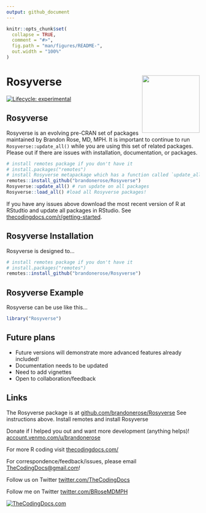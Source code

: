 ```yaml
---
output: github_document
---
```


<!-- README.md is generated from README.Rmd. Please edit that file -->

```r
knitr::opts_chunk$set(
  collapse = TRUE,
  comment = "#>",
  fig.path = "man/figures/README-",
  out.width = "100%"
)
```

# Rosyverse <img src="inst/app/www/logo.png" align="right" height="150" />

<!-- badges: start -->
[![Lifecycle: experimental](https://img.shields.io/badge/lifecycle-experimental-orange.svg)](https://lifecycle.r-lib.org/articles/stages.html#experimental)
<!-- badges: end -->

## Rosyverse

Rosyverse is an evolving pre-CRAN set of packages maintained by Brandon Rose, MD, MPH. It is important to continue to run `Rosyverse::update_all()` while you are using this set of related packages. Please out if there are issues with installation, documentation, or packages.

``` r
# install remotes package if you don't have it
# install.packages("remotes") 
# install Rosyverse metapackage which has a function called `update_all()`
remotes::install_github("brandonerose/Rosyverse")
Rosyverse::update_all() # run update on all packages
Rosyverse::load_all() #load all Rosyverse packages!
```

If you have any issues above download the most recent version of R at RStudtio and update all packages in RStudio. See [thecodingdocs.com/r/getting-started](https://www.thecodingdocs.com/r/getting-started "R Getting Started").

## Rosyverse Installation

Rosyverse is designed to...

``` r
# install remotes package if you don't have it
# install.packages("remotes") 
remotes::install_github("brandonerose/Rosyverse")
```

## Rosyverse Example

Rosyverse can be use like this...

``` r
library("Rosyverse")


```

## Future plans

* Future versions will demonstrate more advanced features already included!
* Documentation needs to be updated
* Need to add vignettes
* Open to collaboration/feedback

## Links

The Rosyverse package is at [github.com/brandonerose/Rosyverse](https://github.com/brandonerose/Rosyverse "Rosyverse R package")
See instructions above. Install remotes and install Rosyverse

Donate if I helped you out and want more development (anything helps)! [account.venmo.com/u/brandonerose](https://account.venmo.com/u/brandonerose "Venmo Donation")

For more R coding visit [thecodingdocs.com/](https://www.thecodingdocs.com/ "TheCodingDocs.com") 

For correspondence/feedback/issues, please email [TheCodingDocs@gmail.com](mailto:TheCodingDocs@gmail.com)!

Follow us on Twitter [twitter.com/TheCodingDocs](https://twitter.com/TheCodingDocs "TheCodingDocs Twitter")

Follow me on Twitter [twitter.com/BRoseMDMPH](https://twitter.com/BRoseMDMPH "BRoseMDMPH Twitter")

[![TheCodingDocs.com](inst/app/www/TCD.png)](http://www.thecodingdocs.com)
